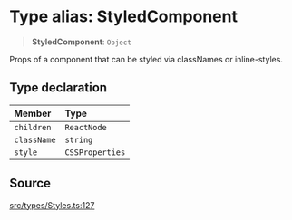 # Type alias: StyledComponent

> **StyledComponent**: `Object`

Props of a component that can be styled via classNames or inline-styles.

## Type declaration

| Member | Type |
| :------ | :------ |
| `children` | `ReactNode` |
| `className` | `string` |
| `style` | `CSSProperties` |

## Source

[src/types/Styles.ts:127](https://github.com/gpbl/react-day-picker/blob/6515ed496/src/types/Styles.ts#L127)
